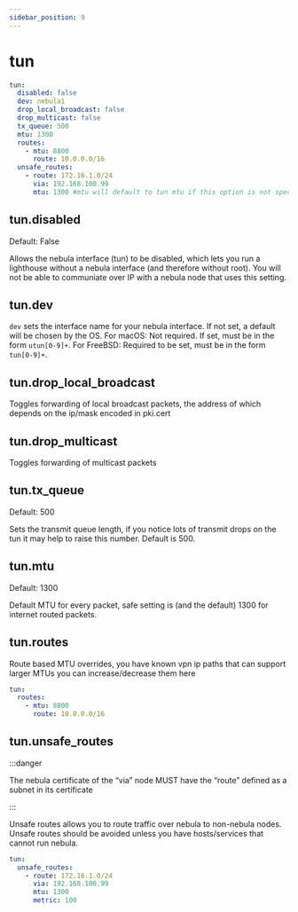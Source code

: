 ```yaml
---
sidebar_position: 9
---
```



# tun

```yml
tun:
  disabled: false
  dev: nebula1
  drop_local_broadcast: false
  drop_multicast: false
  tx_queue: 500
  mtu: 1300
  routes:
    - mtu: 8800
      route: 10.0.0.0/16
  unsafe_routes:
    - route: 172.16.1.0/24
      via: 192.168.100.99
      mtu: 1300 #mtu will default to tun mtu if this option is not specified
```

## tun.disabled

<Pill className="mb-24">Default: False</Pill>

Allows the nebula interface (tun) to be disabled, which lets you run a lighthouse without a nebula interface (and
therefore without root). You will not be able to communiate over IP with a nebula node that uses this setting.

## tun.dev

`dev` sets the interface name for your nebula interface. If not set, a default will be chosen by the OS. For macOS: Not
required. If set, must be in the form `utun[0-9]+`. For FreeBSD: Required to be set, must be in the form `tun[0-9]+`.

## tun.drop_local_broadcast

Toggles forwarding of local broadcast packets, the address of which depends on the ip/mask encoded in pki.cert

## tun.drop_multicast

Toggles forwarding of multicast packets

## tun.tx_queue

<Pill className="mb-24">Default: 500</Pill>

Sets the transmit queue length, if you notice lots of transmit drops on the tun it may help to raise this number.
Default is 500.

## tun.mtu

<Pill className="mb-24">Default: 1300</Pill>

Default MTU for every packet, safe setting is (and the default) 1300 for internet routed packets.

## tun.routes

Route based MTU overrides, you have known vpn ip paths that can support larger MTUs you can increase/decrease them here

```yml
tun:
  routes:
    - mtu: 8800
      route: 10.0.0.0/16
```

## tun.unsafe_routes

:::danger

The nebula certificate of the “via” node MUST have the “route” defined as a subnet in its certificate

:::

Unsafe routes allows you to route traffic over nebula to non-nebula nodes. Unsafe routes should be avoided unless you
have hosts/services that cannot run nebula.

```yml
tun:
  unsafe_routes:
    - route: 172.16.1.0/24
      via: 192.168.100.99
      mtu: 1300
      metric: 100
```
